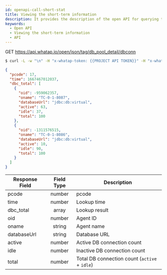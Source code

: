 ```yaml
---
id: openapi-call-short-stat
title: Viewing the short-term information
description: It provides the description of the open API for querying the short-term statistics.
keywords:
  - Open API
  - Viewing the short-term information
  - API
---
```


<span class='apitype'>GET</span> https://api.whatap.io/open/json/tag/db_pool_detail/dbconn

```bash title='command'
$ curl -L -w "\n" -H "x-whatap-token: {{PROJECT API TOKEN}}" -H "x-whatap-pcode: {{projectCode}}" "https://dev.whatap.io/open/api/json/tag/db_pool_detail/dbconn?etime=1667520000000"
```

```json title='response'
{
  "pcode": 17,
  "time": 1667467012037,
  "dbc_total": [
    {
      "oid": -959062357,
      "oname": "TC-0-1-8087",
      "databaseUrl": "jdbc:db:virtual",
      "active": 63,
      "idle": 37,
      "total": 100
    },
    {
      "oid": -1311576515,
      "oname": "TC-0-1-8086",
      "databaseUrl": "jdbc:db:virtual",
      "active": 10,
      "idle": 90,
      "total": 100
    }
  ]
}
```

| Response Field |      Field Type                 | Description                                                      |
| -------------- | :-----------------------------: | ---------------------------------------------------------------- |
| pcode          | <span class='api'>number</span> | pcode                                                            |
| time           | <span class='api'>number</span> | Lookup time                                                      |
| dbc_total      |  <span class='api'>array</span> | Lookup result                                                    |
| oid            | <span class='api'>number</span> | Agent ID                                                         |
| oname          | <span class='api'>string</span> | Agent name                                                       |
| databaseUrl    | <span class='api'>string</span> | Database URL                                                     |
| active         | <span class='api'>number</span> | Active DB connection count                                       |
| idle           | <span class='api'>number</span> | Inactive DB connection count                                     |
| total          | <span class='api'>number</span> | Total DB connection count (`active` + `idle`) |
